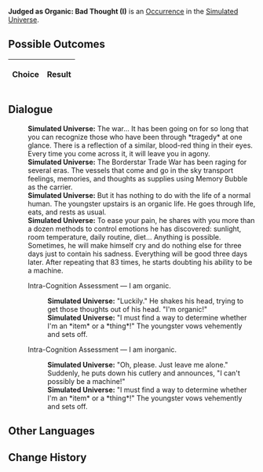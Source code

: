 {{Simulated Universe Event Infobox
|title         = Judged as Organic: Bad Thought (I)
|image         = Trailblaze Secret 7.png
|type          =
|domains_su    = 
|domains_ext   = 
|domains_swarm = 
|domains_gng   = 
|requirements  =
|prev          = {{tx}}
|next          = {{tx}}
|indexRewards  =
|characters    = 
}}
'''Judged as Organic: Bad Thought (I)''' is an [[Simulated Universe/Occurrence|Occurrence]] in the [[Simulated Universe]].

==Possible Outcomes==
{| class="article-table"
!Choice
!Result

|}

<!--
==Gameplay Notes==

-->
==Dialogue==
{{Dialogue Start}}
:'''Simulated Universe:''' The war... It has been going on for so long that you can recognize those who have been through *tragedy* at one glance. There is a reflection of a similar, blood-red thing in their eyes. Every time you come across it, it will leave you in agony.
:'''Simulated Universe:''' The Borderstar Trade War has been raging for several eras. The vessels that come and go in the sky transport feelings, memories, and thoughts as supplies using Memory Bubble as the carrier.
:'''Simulated Universe:''' But it has nothing to do with the life of a normal human. The youngster upstairs is an organic life. He goes through life, eats, and rests as usual.
:'''Simulated Universe:''' To ease your pain, he shares with you more than a dozen methods to control emotions he has discovered: sunlight, room temperature, daily routine, diet... Anything is possible. Sometimes, he will make himself cry and do nothing else for three days just to contain his sadness. Everything will be good three days later. After repeating that 83 times, he starts doubting his ability to be a machine.
:{{DIcon|Arrow}} Intra-Cognition Assessment &mdash; I am organic.
::'''Simulated Universe:''' "Luckily." He shakes his head, trying to get those thoughts out of his head. "I'm organic!"
::'''Simulated Universe:''' "I must find a way to determine whether I'm an *item* or a *thing*!" The youngster vows vehemently and sets off.
:{{DIcon|Arrow}} Intra-Cognition Assessment &mdash; I am inorganic.
::'''Simulated Universe:''' "Oh, please. Just leave me alone." Suddenly, he puts down his cutlery and announces, "I can't possibly be a machine!"
::'''Simulated Universe:''' "I must find a way to determine whether I'm an *item* or a *thing*!" The youngster vows vehemently and sets off.
{{Dialogue End}}

==Other Languages==
{{Other Languages
|en    = Judged as Organic: Bad Thought (I)
|zhs   = 判定有机：「不好念头」•其一
|zht   = 判定有機：「不好念頭」•其一
|ja    = {{Rubi|有機判定|ゆうきはんてい}}：「よからぬ{{Rubi|考|かんが}}え」・その1
|ko    = 유기 판단: 「나쁜 생각」•1
|es    = Declarado orgánico: malos pensamientos I
|fr    = Jugé organique : Mauvaises pensées (I)
|ru    = Установленный органик: Дурная мысль I
|th    = ตัดสินอินทรีย์: "ความคิดไม่ดีไม่งาม" (1)
|vi    = Phát Xét Hữu Cơ: Suy Nghĩ Tồi Tệ 1
|de    = Organische Einstufung: Schlechter Gedanke (I)
|id    = Dinilai Organik: "Pikiran Buruk" (1)
|pt    = Julgado como Orgânico: Pensamentos Negativos (I)
}}

==Change History==
{{Change History|1.0}}
